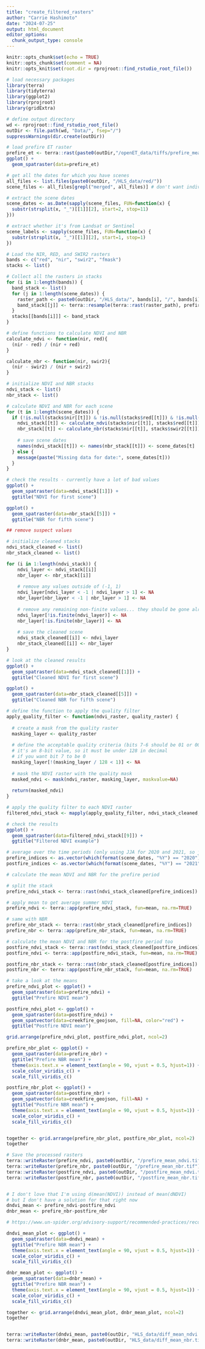 ```yaml
---
title: "create_filtered_rasters"
author: "Carrie Hashimoto"
date: "2024-07-25"
output: html_document
editor_options: 
  chunk_output_type: console
---
```


```r
knitr::opts_chunk$set(echo = TRUE)
knitr::opts_chunk$set(comment = NA)
knitr::opts_knit$set(root.dir = rprojroot::find_rstudio_root_file())
```


```r
# load necessary packages
library(terra)
library(tidyterra)
library(ggplot2)
library(rprojroot)
library(gridExtra)

# define output directory
wd <- rprojroot::find_rstudio_root_file()
outDir <- file.path(wd, "Data/", fsep="/")
suppressWarnings(dir.create(outDir)) 

# load prefire ET raster
prefire_et <- terra::rast(paste0(outDir,"/openET_data/tiffs/prefire_mean_ET.tif"))
ggplot() +
  geom_spatraster(data=prefire_et)

# get all the dates for which you have scenes
all_files <- list.files(paste0(outDir, "/HLS_data/red/"))
scene_files <- all_files[grepl("merged", all_files)] # don't want individual pieces

# extract the scene dates
scene_dates <- as.Date(sapply(scene_files, FUN=function(x) {
  substr(strsplit(x, "_")[[1]][2], start=2, stop=11)
}))

# extract whether it's from Landsat or Sentinel
scene_labels <- sapply(scene_files, FUN=function(x) {
  substr(strsplit(x, "_")[[1]][2], start=1, stop=1)
})

# Load the NIR, RED, and SWIR2 rasters
bands <- c("red", "nir", "swir2", "fmask")
stacks <- list()

# Collect all the rasters in stacks
for (i in 1:length(bands)) {
  band_stack <- list()
  for (j in 1:length(scene_dates)) {
    raster_path <- paste0(outDir, "/HLS_data/", bands[i], "/", bands[i], "_", scene_labels[j], scene_dates[j], "_merged.tiff")
    band_stack[[j]] <- terra::resample(terra::rast(raster_path), prefire_et)
  }
  stacks[[bands[i]]] <- band_stack
}

# define functions to calculate NDVI and NBR
calculate_ndvi <- function(nir, red){
  (nir - red) / (nir + red)
}

calculate_nbr <- function(nir, swir2){
  (nir - swir2) / (nir + swir2)
}

# initialize NDVI and NBR stacks
ndvi_stack <- list()
nbr_stack <- list()

# calculate NDVI and NBR for each scene
for (t in 1:length(scene_dates)) {
  if (!is.null(stacks$nir[[t]]) & !is.null(stacks$red[[t]]) & !is.null(stacks$swir2[[t]])) {
    ndvi_stack[[t]] <- calculate_ndvi(stacks$nir[[t]], stacks$red[[t]])
    nbr_stack[[t]] <- calculate_nbr(stacks$nir[[t]], stacks$swir2[[t]])
    
    # save scene dates
    names(ndvi_stack[[t]]) <- names(nbr_stack[[t]]) <- scene_dates[t]
  } else {
    message(paste("Missing data for date:", scene_dates[t]))
  }
}

# check the results - currently have a lot of bad values
ggplot() +
  geom_spatraster(data=ndvi_stack[[1]]) +
  ggtitle("NDVI for first scene")

ggplot() +
  geom_spatraster(data=nbr_stack[[5]]) +
  ggtitle("NBR for fifth scene")

## remove suspect values

# initialize cleaned stacks
ndvi_stack_cleaned <- list()
nbr_stack_cleaned <- list()

for (i in 1:length(ndvi_stack)) {
    ndvi_layer <- ndvi_stack[[i]]
    nbr_layer <- nbr_stack[[i]]
  
    # remove any values outside of (-1, 1)
    ndvi_layer[ndvi_layer < -1 | ndvi_layer > 1] <- NA
    nbr_layer[nbr_layer < -1 | nbr_layer > 1] <- NA
    
    # remove any remaining non-finite values... they should be gone already
    ndvi_layer[!is.finite(ndvi_layer)] <- NA
    nbr_layer[!is.finite(nbr_layer)] <- NA
    
    # save the cleaned scene
    ndvi_stack_cleaned[[i]] <- ndvi_layer
    nbr_stack_cleaned[[i]] <- nbr_layer
}

# look at the cleaned results
ggplot() +
  geom_spatraster(data=ndvi_stack_cleaned[[1]]) +
  ggtitle("Cleaned NDVI for first scene")

ggplot() +
  geom_spatraster(data=nbr_stack_cleaned[[5]]) +
  ggtitle("Cleaned NBR for fifth scene")

# define the function to apply the quality filter
apply_quality_filter <- function(ndvi_raster, quality_raster) {
  
  # create a mask from the quality raster
  masking_layer <- quality_raster
  
  # define the acceptable quality criteria (bits 7-6 should be 01 or 00)
  # it's an 8-bit value, so it must be under 128 in decimal
  # if you want bit 7 to be 0
  masking_layer[!(masking_layer / 128 < 1)] <- NA
  
  # mask the NDVI raster with the quality mask
  masked_ndvi <- mask(ndvi_raster, masking_layer, maskvalue=NA)
  
  return(masked_ndvi)
}

# apply the quality filter to each NDVI raster
filtered_ndvi_stack <- mapply(apply_quality_filter, ndvi_stack_cleaned, stacks[[4]], SIMPLIFY=FALSE)

# check the results
ggplot() +
  geom_spatraster(data=filtered_ndvi_stack[[9]]) +
  ggtitle("Filtered NDVI example")

# average over the time periods (only using JJA for 2020 and 2021, so just split by year)
prefire_indices <- as.vector(which(format(scene_dates, "%Y") == "2020"))
postfire_indices <- as.vector(which(format(scene_dates, "%Y") == "2021"))

# calculate the mean NDVI and NBR for the prefire period

# split the stack
prefire_ndvi_stack <- terra::rast(ndvi_stack_cleaned[prefire_indices])

# apply mean to get average summer NDVI
prefire_ndvi <- terra::app(prefire_ndvi_stack, fun=mean, na.rm=TRUE)

# same with NBR
prefire_nbr_stack <- terra::rast(nbr_stack_cleaned[prefire_indices])
prefire_nbr <- terra::app(prefire_nbr_stack, fun=mean, na.rm=TRUE)

# calculate the mean NDVI and NBR for the postfire period too
postfire_ndvi_stack <- terra::rast(ndvi_stack_cleaned[postfire_indices])
postfire_ndvi <- terra::app(postfire_ndvi_stack, fun=mean, na.rm=TRUE)

postfire_nbr_stack <- terra::rast(nbr_stack_cleaned[postfire_indices])
postfire_nbr <- terra::app(postfire_nbr_stack, fun=mean, na.rm=TRUE)

# take a look at the means
prefire_ndvi_plot <- ggplot() +
  geom_spatraster(data=prefire_ndvi) +
  ggtitle("Prefire NDVI mean")

postfire_ndvi_plot <- ggplot() +
  geom_spatraster(data=postfire_ndvi) +
  geom_spatvector(data=creekfire_geojson, fill=NA, color="red") +
  ggtitle("Postfire NDVI mean")

grid.arrange(prefire_ndvi_plot, postfire_ndvi_plot, ncol=2)

prefire_nbr_plot <- ggplot() +
  geom_spatraster(data=prefire_nbr) +
  ggtitle("Prefire NBR mean") +
  theme(axis.text.x = element_text(angle = 90, vjust = 0.5, hjust=1)) +
  scale_color_viridis_c() +
  scale_fill_viridis_c()

postfire_nbr_plot <- ggplot() +
  geom_spatraster(data=postfire_nbr) +
  geom_spatvector(data=creekfire_geojson, fill=NA) +
  ggtitle("Postfire NBR mean") +
  theme(axis.text.x = element_text(angle = 90, vjust = 0.5, hjust=1)) +
  scale_color_viridis_c() +
  scale_fill_viridis_c()


together <- grid.arrange(prefire_nbr_plot, postfire_nbr_plot, ncol=2)
together

# Save the processed rasters
terra::writeRaster(prefire_ndvi, paste0(outDir, "/prefire_mean_ndvi.tif"), overwrite=TRUE)
terra::writeRaster(prefire_nbr, paste0(outDir, "/prefire_mean_nbr.tif"), overwrite=TRUE)
terra::writeRaster(postfire_ndvi, paste0(outDir, "/postfire_mean_ndvi.tif"), overwrite=TRUE)
terra::writeRaster(postfire_nbr, paste0(outDir, "/postfire_mean_nbr.tif"), overwrite=TRUE)


# I don't love that I'm using d(mean(NDVI)) instead of mean(dNDVI)
# but I don't have a solution for that right now
dndvi_mean <- prefire_ndvi-postfire_ndvi
dnbr_mean <- prefire_nbr-postfire_nbr

# https://www.un-spider.org/advisory-support/recommended-practices/recommended-practice-burn-severity/in-detail/normalized-burn-ratio

dndvi_mean_plot <- ggplot() +
  geom_spatraster(data=dndvi_mean) +
  ggtitle("Prefire NBR mean") +
  theme(axis.text.x = element_text(angle = 90, vjust = 0.5, hjust=1)) +
  scale_color_viridis_c() +
  scale_fill_viridis_c()

dnbr_mean_plot <- ggplot() +
  geom_spatraster(data=dnbr_mean) +
  ggtitle("Prefire NBR mean") +
  theme(axis.text.x = element_text(angle = 90, vjust = 0.5, hjust=1)) +
  scale_color_viridis_c() +
  scale_fill_viridis_c()

together <- grid.arrange(dndvi_mean_plot, dnbr_mean_plot, ncol=2)
together


terra::writeRaster(dndvi_mean, paste0(outDir, "HLS_data/diff_mean_ndvi.tif"), overwrite=TRUE)
terra::writeRaster(dnbr_mean, paste0(outDir, "HLS_data/diff_mean_nbr.tif"), overwrite=TRUE)
```




